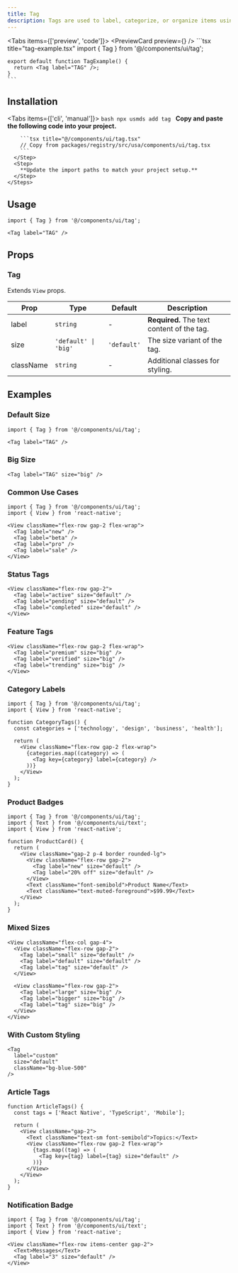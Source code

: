```yaml
---
title: Tag
description: Tags are used to label, categorize, or organize items using keywords.
---
```



<Tabs items={['preview', 'code']}>
  <Tab value="preview">
    <PreviewCard preview={<TagPreview />} />
  </Tab>
  <Tab value="code">
    ```tsx title="tag-example.tsx"
    import { Tag } from '@/components/ui/tag';

    export default function TagExample() {
      return <Tag label="TAG" />;
    }
    ```
  </Tab>
</Tabs>

## Installation

<Tabs items={['cli', 'manual']}>
  <Tab value="cli">
    ```bash
    npx usmds add tag
    ```
  </Tab>
  <Tab value="manual">
    <Steps>
      <Step>
        **Copy and paste the following code into your project.**

        ```tsx title="@/components/ui/tag.tsx"
        // Copy from packages/registry/src/usa/components/ui/tag.tsx
        ```
      </Step>
      <Step>
        **Update the import paths to match your project setup.**
      </Step>
    </Steps>
  </Tab>
</Tabs>

## Usage

```tsx
import { Tag } from '@/components/ui/tag';

<Tag label="TAG" />
```

## Props

### Tag

Extends `View` props.

| Prop | Type | Default | Description |
|------|------|---------|-------------|
| label | `string` | - | **Required.** The text content of the tag. |
| size | `'default' \| 'big'` | `'default'` | The size variant of the tag. |
| className | `string` | - | Additional classes for styling. |

## Examples

### Default Size

```tsx
import { Tag } from '@/components/ui/tag';

<Tag label="TAG" />
```

### Big Size

```tsx
<Tag label="TAG" size="big" />
```

### Common Use Cases

```tsx
import { Tag } from '@/components/ui/tag';
import { View } from 'react-native';

<View className="flex-row gap-2 flex-wrap">
  <Tag label="new" />
  <Tag label="beta" />
  <Tag label="pro" />
  <Tag label="sale" />
</View>
```

### Status Tags

```tsx
<View className="flex-row gap-2">
  <Tag label="active" size="default" />
  <Tag label="pending" size="default" />
  <Tag label="completed" size="default" />
</View>
```

### Feature Tags

```tsx
<View className="flex-row gap-2 flex-wrap">
  <Tag label="premium" size="big" />
  <Tag label="verified" size="big" />
  <Tag label="trending" size="big" />
</View>
```

### Category Labels

```tsx
import { Tag } from '@/components/ui/tag';
import { View } from 'react-native';

function CategoryTags() {
  const categories = ['technology', 'design', 'business', 'health'];

  return (
    <View className="flex-row gap-2 flex-wrap">
      {categories.map((category) => (
        <Tag key={category} label={category} />
      ))}
    </View>
  );
}
```

### Product Badges

```tsx
import { Tag } from '@/components/ui/tag';
import { Text } from '@/components/ui/text';
import { View } from 'react-native';

function ProductCard() {
  return (
    <View className="gap-2 p-4 border rounded-lg">
      <View className="flex-row gap-2">
        <Tag label="new" size="default" />
        <Tag label="20% off" size="default" />
      </View>
      <Text className="font-semibold">Product Name</Text>
      <Text className="text-muted-foreground">$99.99</Text>
    </View>
  );
}
```

### Mixed Sizes

```tsx
<View className="flex-col gap-4">
  <View className="flex-row gap-2">
    <Tag label="small" size="default" />
    <Tag label="default" size="default" />
    <Tag label="tag" size="default" />
  </View>

  <View className="flex-row gap-2">
    <Tag label="large" size="big" />
    <Tag label="bigger" size="big" />
    <Tag label="tag" size="big" />
  </View>
</View>
```

### With Custom Styling

```tsx
<Tag
  label="custom"
  size="default"
  className="bg-blue-500"
/>
```

### Article Tags

```tsx
function ArticleTags() {
  const tags = ['React Native', 'TypeScript', 'Mobile'];

  return (
    <View className="gap-2">
      <Text className="text-sm font-semibold">Topics:</Text>
      <View className="flex-row gap-2 flex-wrap">
        {tags.map((tag) => (
          <Tag key={tag} label={tag} size="default" />
        ))}
      </View>
    </View>
  );
}
```

### Notification Badge

```tsx
import { Tag } from '@/components/ui/tag';
import { Text } from '@/components/ui/text';
import { View } from 'react-native';

<View className="flex-row items-center gap-2">
  <Text>Messages</Text>
  <Tag label="3" size="default" />
</View>
```
